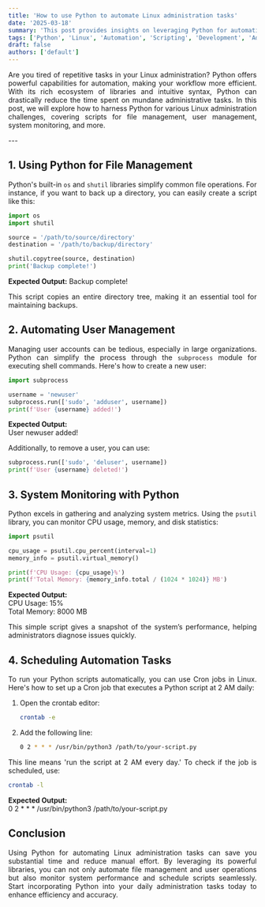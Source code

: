 ```yaml
---
title: 'How to use Python to automate Linux administration tasks'
date: '2025-03-18'
summary: 'This post provides insights on leveraging Python for automating Linux administrative tasks to enhance efficiency and streamline workflows.'
tags: ['Python', 'Linux', 'Automation', 'Scripting', 'Development', 'Administration', 'SysAdmin']
draft: false
authors: ['default']
---
```


<div align="justify">

Are you tired of repetitive tasks in your Linux administration? Python offers powerful capabilities for automation, making your workflow more efficient. With its rich ecosystem of libraries and intuitive syntax, Python can drastically reduce the time spent on mundane administrative tasks. In this post, we will explore how to harness Python for various Linux administration challenges, covering scripts for file management, user management, system monitoring, and more.

</div>
---

<div align="justify">

## 1. Using Python for File Management

Python's built-in `os` and `shutil` libraries simplify common file operations. For instance, if you want to back up a directory, you can easily create a script like this:

```python
import os
import shutil

source = '/path/to/source/directory'
destination = '/path/to/backup/directory'

shutil.copytree(source, destination)
print('Backup complete!')
```

**Expected Output:**
Backup complete!

This script copies an entire directory tree, making it an essential tool for maintaining backups.

## 2. Automating User Management

Managing user accounts can be tedious, especially in large organizations. Python can simplify the process through the `subprocess` module for executing shell commands. Here's how to create a new user:

```python
import subprocess

username = 'newuser'
subprocess.run(['sudo', 'adduser', username])
print(f'User {username} added!')
```

**Expected Output:**  
User newuser added!

Additionally, to remove a user, you can use:

```python
subprocess.run(['sudo', 'deluser', username])
print(f'User {username} deleted!')
```

## 3. System Monitoring with Python

Python excels in gathering and analyzing system metrics. Using the `psutil` library, you can monitor CPU usage, memory, and disk statistics:

```python
import psutil

cpu_usage = psutil.cpu_percent(interval=1)
memory_info = psutil.virtual_memory()

print(f'CPU Usage: {cpu_usage}%')
print(f'Total Memory: {memory_info.total / (1024 * 1024)} MB')
```

**Expected Output:**  
CPU Usage: 15%  
Total Memory: 8000 MB

This simple script gives a snapshot of the system’s performance, helping administrators diagnose issues quickly.

## 4. Scheduling Automation Tasks

To run your Python scripts automatically, you can use Cron jobs in Linux. Here's how to set up a Cron job that executes a Python script at 2 AM daily:

1. Open the crontab editor:
   ```bash
   crontab -e
   ```
2. Add the following line:
   ```bash
   0 2 * * * /usr/bin/python3 /path/to/your-script.py
   ```
This line means 'run the script at 2 AM every day.' To check if the job is scheduled, use:
```bash
crontab -l
```

**Expected Output:**  
0 2 * * * /usr/bin/python3 /path/to/your-script.py

## Conclusion

Using Python for automating Linux administration tasks can save you substantial time and reduce manual effort. By leveraging its powerful libraries, you can not only automate file management and user operations but also monitor system performance and schedule scripts seamlessly. Start incorporating Python into your daily administration tasks today to enhance efficiency and accuracy.

</div>